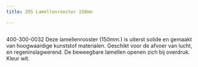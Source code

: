 ```yaml
---
title: ZOS Lamellenrooster 150mm

---
```



<Image src={imageProduct} width={imageProduct.width} alt="" />


400-300-0032
Deze lamellenrooster (150mm.) is uiterst solide en gemaakt van hoogwaardige kunststof materialen. Geschikt voor de afvoer van lucht, en regeninslagwerend. De beweegbare lamellen openen zich bij overdruk.
Kleur wit.
